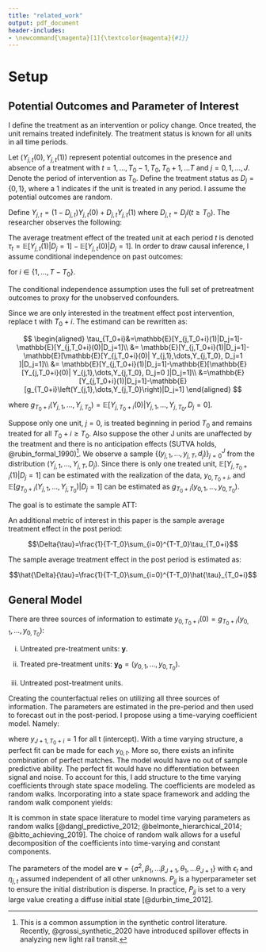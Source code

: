 ```yaml
---
title: "related_work"
output: pdf_document
header-includes:
- \newcommand{\magenta}[1]{\textcolor{magenta}{#1}}
---
```


# Setup

## Potential Outcomes and Parameter of Interest

I define the treatment as an intervention or policy change.  Once treated, the unit remains treated indefinitely. The treatment status is known for all units in all time periods.

Let $\left(Y_{j,t}(0),Y_{j,t}(1)\right)$ represent potential outcomes in the presence and absence of a treatment with $t=1,...,T_{0}-1,T_0,T_{0}+1,...T$ and $j=0,1,...,J$. Denote the period of intervention as $T_0$. Define the treatment status as $D_j=\{0,1\}$, where a 1 indicates if the unit is treated in any period. I assume the potential outcomes are random.

Define $Y_{j,t}=(1-D_{j,t})Y_{j,t}(0)+D_{j,t}Y_{j,t}(1)$ where $D_{j,t}=D_jI(t \ge T_0)$. The researcher observes the following:

[^spillover]: This is a common assumption in the synthetic control literature. Recently, @grossi_synthetic_2020 have introduced spillover effects in analyzing new light rail transit.


\begin{align}
Y_{j,t}= \begin{cases}
Y_{j,t}(1) & D_{j,t}=1\\
Y_{j,t}(0) & D_{j,t}=0\\
\end{cases}
\end{align}

The average treatment effect of the treated unit at each period $t$ is denoted $\tau_{t}=\mathbb{E}[Y_{j,t}(1)|D_j=1]-\mathbb{E}[Y_{j,t}(0)|D_j=1]$. In order to draw causal inference, I assume conditional independence on past outcomes:


\begin{assumption}
Conditional Independence on Past Observed Outcomes
\end{assumption}


\begin{align}
\left\{Y_{j,T_0+i}(0),Y_{j,T_0+i}(1)\right\} \indep D_{j,T_0+i} | Y_{j,1},\dots,Y_{j,T_0}
\label{eq:ass_2}
\end{align}



for $i \in \{1,\dots, T-T_0\}$. 


The conditional independence assumption uses the full set of pretreatment outcomes to proxy for the unobserved confounders.

Since we are only interested in the treatment effect post intervention, replace t with $T_0+i$. The estimand can be rewritten as:

$$
\begin{aligned}
\tau_{T_0+i}&=\mathbb{E}[Y_{j,T_0+i}(1)|D_j=1]-\mathbb{E}[Y_{j,T_0+i}(0)|D_j=1]\\
&= \mathbb{E}[Y_{j,T_0+i}(1)|D_j=1]-\mathbb{E}[\mathbb{E}[Y_{j,T_0+i}(0)| Y_{j,1},\dots,Y_{j,T_0}, D_j=1 ]|D_j=1]\\
&= \mathbb{E}[Y_{j,T_0+i}(1)|D_j=1]-\mathbb{E}[\mathbb{E}[Y_{j,T_0+i}(0)| Y_{j,1},\dots,Y_{j,T_0}, D_j=0 ]|D_j=1]\\
&=\mathbb{E}[Y_{j,T_0+i}(1)|D_j=1]-\mathbb{E}[g_{T_0+i}\left(Y_{j,1},\dots,Y_{j,T_0}\right)|D_j=1]
\end{aligned}
$$

where $g_{T_0+i}\left(Y_{j,1},\dots,Y_{j,T_0}\right)=\mathbb{E}[Y_{j,T_0+i}(0)| Y_{j,1},\dots,Y_{j,T_0}, D_j=0 ]$. 

Suppose only one unit, $j=0$, is treated beginning in period $T_0$ and remains treated for all $T_0+i \ge T_0$. Also suppose the other J units are unaffected by the treatment and there is no anticipation effects (SUTVA holds, @rubin_formal_1990)[^spillover]. We observe a sample $\left\{\left(y_{j,1},\dots,y_{j,T},d_j\right)\right\}_{j=0}^J$ from the distribution $\left(Y_{j,1},\dots,Y_{j,T},D_j\right)$. Since there is only one treated unit, $\mathbb{E}[Y_{j,T_0+i}(1)|D_j=1]$ can be estimated with the realization of the data, $y_{0,T_0+i}$, and $\mathbb{E}[g_{T_0+i}\left(Y_{j,1},\dots,Y_{j,T_0}\right)|D_j=1]$ can be estimated as $g_{T_0+i}\left(y_{0,1},\dots,y_{0,T_0}\right)$.

The goal is to estimate the sample ATT:


\begin{align}
\hat{\tau}_{T_0+i}=y_{0,T_0+i}-\hat{g}_{T_0+i}\left(y_{0,1},\dots,y_{0,T_0}\right)
\end{align}

An additional metric of interest in this paper is the sample average treatment effect in the post period:

$$\Delta{\tau}=\frac{1}{T-T_0}\sum_{i=0}^{T-T_0}\tau_{T_0+i}$$

The sample average treatment effect in the post period is estimated as:

$$\hat{\Delta}{\tau}=\frac{1}{T-T_0}\sum_{i=0}^{T-T_0}\hat{\tau}_{T_0+i}$$

## General Model

There are three sources of information to estimate $y_{0,T_0+i}(0)={g}_{T_0+i}\left(y_{0,1},\dots,y_{0,T_0}\right)$: 

i) Untreated pre-treatment units: **y**.

ii) Treated pre-treatment units: $\mathbf{y_0}=\left(y_{0,1},\dots , y_{0,T_0}\right)$.

iii) Untreated post-treatment units.

Creating the counterfactual relies on utilizing all three sources of information. The parameters are estimated in the pre-period and then used to forecast out in the post-period. I propose using a time-varying coefficient model. Namely:

\begin{align}
g_{T_0+i}\left(y_{0,1},\dots,y_{0,T_0}\right)=\sum_{j=1}^{J+1}\beta_{j,T_0+i}y_{j,T_0+i}
\label{eq:mod1}
\end{align}

where $y_{J+1,T_0+i}=1$ for all t (intercept). With a time varying structure, a perfect fit can be made for each $y_{0,t}$. More so, there exists an infinite combination of perfect matches. The model would have no out of sample predictive ability. The perfect fit would have no differentiation between signal and noise. To account for this, I add structure to the time varying coefficients through state space modeling. The coefficients are modeled as random walks. Incorporating \eqref{eq:mod1} into a state space framework and adding the random walk component yields:


\begin{align}
g_{T_0+i}\left(y_{0,1},\dots,y_{0,T_0}\right)&= \sum_{j=1}^{J+1} \beta_{j,T_0+i}y_{j,T_0+i}+\epsilon_{T_0+i} & \epsilon_{T-0+i} \sim \mathcal{N}(0, \sigma^2) &\label{eq:rw1}\\
\beta_{j,T_0+i}&=\beta_{j,T_0+i-1}+\eta_{j,T_0+i} & \eta_{j,T_0+i} \sim \mathcal{N}(0,\theta_j) &\ \ \ \  \forall j \label{eq:rw}\\
\beta_{j,0}&\sim \mathcal{N}(\beta_j,\theta_j P_{jj}) &\ \ \ \ \forall j \label{eq:rw2}
\end{align}

It is common in state space literature to model time varying parameters as random walks [@dangl_predictive_2012; @belmonte_hierarchical_2014; @bitto_achieving_2019]. The choice of random walk allows for a useful decomposition of the coefficients into time-varying and constant components.

The parameters of the model are $\mathbf{v}=\{\sigma^2, \beta_1,...\beta_{J+1},\theta_1,...\theta_{J+1}\}$ with $\epsilon_t$ and $\eta_{j,t}$ assumed independent of all other unknowns. $P_{jj}$ is a hyperparameter set to ensure the initial distribution is disperse. In practice, $P_{jj}$ is set to a very large value creating a diffuse initial state [@durbin_time_2012].

